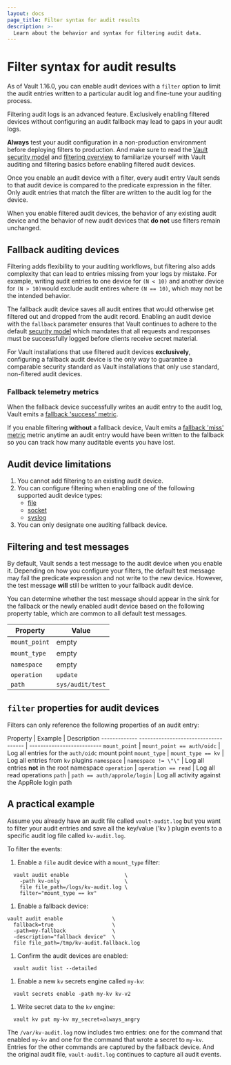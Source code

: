 ```yaml
---
layout: docs
page_title: Filter syntax for audit results
description: >-
  Learn about the behavior and syntax for filtering audit data.
---
```


# Filter syntax for audit results

As of Vault 1.16.0, you can enable audit devices with a `filter` option to limit
the audit entries written to a particular audit log and fine-tune your auditing
process. 

<Warning title="Proceed with caution">

  Filtering audit logs is an advanced feature. Exclusively enabling filtered
  devices without configuring an audit fallback may lead to gaps in your audit
  logs.
  
  **Always** test your audit configuration in a non-production environment
  before deploying filters to production. And make sure to read the
  [Vault security model](/vault/docs/internals/security) and
  [filtering overview](/vault/docs/concepts/filtering) to familiarize yourself
  with Vault auditing and filtering basics before enabling filtered audit 
  devices.

</Warning>

Once you enable an audit device with a filter, every audit entry Vault sends to
that audit device is compared to the predicate expression in the filter. Only
audit entries that match the filter are written to the audit log for the device.

When you enable filtered audit devices, the behavior of any existing audit
device and the behavior of new audit devices that **do not** use filters remain
unchanged. 

## Fallback auditing devices

Filtering adds flexibility to your auditing workflows, but filtering also adds
complexity that can lead to entries missing from your logs by mistake. For
example, writing audit entries to one device for `(N < 10)` and another device
for `(N > 10)`would exclude audit entires where `(N == 10)`, which may not be
the intended behavior.

The fallback audit device saves all audit entires that would otherwise get
filtered out and dropped from the audit record. Enabling an audit device with
the `fallback` parameter ensures that Vault continues to adhere to the default
[security model](/vault/docs/internals/security) which mandates that all
requests and responses must be successfully logged before clients receive secret
material.

<Warning title="Use a fallback to avoid missing audit entries">

  For Vault installations that use filtered audit devices **exclusively**,
  configuring a fallback audit device is the only way to guarantee a comparable
  security standard as Vault installations that only use standard, non-filtered
  audit devices.

</Warning>

### Fallback telemetry metrics

When the fallback device successfully writes an audit entry to the audit log,
Vault emits a
[fallback 'success' metric](/vault/docs/internals/telemetry/metrics/audit#vault-audit-fallback-success).

If you enable filtering **without** a fallback device, Vault emits a
[fallback 'miss' metric](/vault/docs/internals/telemetry/metrics/audit#vault-audit-fallback-miss)
metric anytime an audit entry would have been written to the fallback so you can
track how many auditable events you have lost.

## Audit device limitations

1. You cannot add filtering to an existing audit device.
1. You can configure filtering when enabling one of the following supported audit device types:
    - [file](/vault/docs/audit/file)
    - [socket](/vault/docs/audit/socket)
    - [syslog](/vault/docs/audit/syslog)
1. You can only designate one auditing fallback device.

## Filtering and test messages

By default, Vault sends a test message to the audit device when you enable it.
Depending on how you configure your filters, the default test message may fail
the predicate expression and not write to the new device. However, the test
message **will** still be written to your fallback audit device.

You can determine whether the test message should appear in the sink for the
fallback or the newly enabled audit device based on the following property
table, which are common to all default test messages.

Property      | Value
------------- | ----------------
`mount_point` | empty
`mount_type`  | empty
`namespace`   | empty
`operation`   | `update`
`path`        | `sys/audit/test`

## `filter` properties for audit devices

Filters can only reference the following properties of an audit entry:

Property      | Example                             | Description
-------------  ------------------------------------ | --------------------------
`mount_point` | `mount_point == auth/oidc`          | Log all entries for the `auth/oidc` mount point
`mount_type`  | `mount_type == kv`                  | Log all entries from `kv` plugins
`namespace`   | `namespace != \"\"`                 | Log all entries **not** in the root namespace
`operation`   | `operation == read`                 | Log all read operations
`path`        | `path == auth/approle/login`        | Log all activity against the AppRole login path

## A practical example

Assume you already have an audit file called `vault-audit.log` but you want to
filter your audit entries and save all the key/value ('kv ) plugin events to a
specific audit log file called `kv-audit.log`.

To filter the events:

1. Enable a `file` audit device with a `mount_type` filter:
  ```shell-session
    vault audit enable                  \
      -path kv-only                     \
      file file_path=/logs/kv-audit.log \
      filter="mount_type == kv"
  ```
1. Enable a fallback device:
  ```shell-session
  vault audit enable                \
    fallback=true                   \
    -path=my-fallback               \
    -description="fallback device"  \
    file file_path=/tmp/kv-audit.fallback.log 
  ```
1. Confirm the audit devices are enabled:
  ```shell-session
    vault audit list --detailed
  ```
1. Enable a new `kv` secrets engine called `my-kv`:
  ```shell-session
    vault secrets enable -path my-kv kv-v2
  ```
1. Write secret data to the `kv` engine:
  ```shell-session
    vault kv put my-kv my_secret=always_angry
  ```

The `/var/kv-audit.log` now includes two entries: one for the command that
enabled `my-kv` and one for the command that wrote a secret to `my-kv`. Entries
for the other commands are captured by the fallback device. And the original
audit file, `vault-audit.log` continues to capture all audit events.
